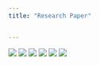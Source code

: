 ```yaml
---
title: "Research Paper"


---
```


![](research paper/page1.png)
![](research paper/page2.png)
![](research paper/page3.png)
![](research paper/page4.png)
![](research paper/page5.png)
![](research paper/page6.png)